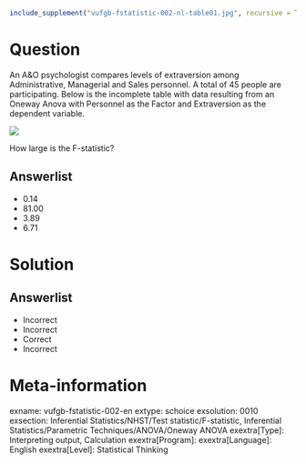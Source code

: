 ```r
include_supplement("vufgb-fstatistic-002-nl-table01.jpg", recursive = TRUE)
```

Question
========

An A&O psychologist compares levels of extraversion among Administrative, Managerial and Sales personnel. A total of 45 people are participating. Below is the incomplete table with data resulting from an Oneway Anova with Personnel as the Factor and Extraversion as the dependent variable.

![](vufgb-fstatistic-002-nl-table01.jpg)

How large is the F-statistic?

Answerlist
----------
* 0.14
* 81.00
* 3.89
* 6.71

Solution
========

Answerlist
----------
* Incorrect
* Incorrect
* Correct
* Incorrect

Meta-information
================
exname: vufgb-fstatistic-002-en
extype: schoice
exsolution: 0010
exsection: Inferential Statistics/NHST/Test statistic/F-statistic, Inferential Statistics/Parametric Techniques/ANOVA/Oneway ANOVA
exextra[Type]: Interpreting output, Calculation
exextra[Program]: 
exextra[Language]: English
exextra[Level]: Statistical Thinking
